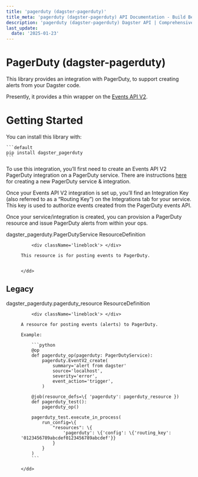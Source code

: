 ```yaml
---
title: 'pagerduty (dagster-pagerduty)'
title_meta: 'pagerduty (dagster-pagerduty) API Documentation - Build Better Data Pipelines | Python Reference Documentation for Dagster'
description: 'pagerduty (dagster-pagerduty) Dagster API | Comprehensive Python API documentation for Dagster, the data orchestration platform. Learn how to build, test, and maintain data pipelines with our detailed guides and examples.'
last_update:
  date: '2025-01-23'
---
```


<div class="section" id="pagerduty-dagster-pagerduty">


# PagerDuty (dagster-pagerduty)

This library provides an integration with PagerDuty, to support creating alerts from your Dagster
code.

Presently, it provides a thin wrapper on the [Events API V2](https://v2.developer.pagerduty.com/docs/events-api-v2).

</div>


<div class="section" id="getting-started">


# Getting Started

You can install this library with:

    ```default
    pip install dagster_pagerduty
    ```
To use this integration, you’ll first need to create an Events API V2 PagerDuty integration on a PagerDuty service. There are instructions
[here](https://support.pagerduty.com/docs/services-and-integrations#section-events-api-v2) for
creating a new PagerDuty service & integration.

Once your Events API V2 integration is set up, you’ll find an Integration Key (also referred to as a
“Routing Key”) on the Integrations tab for your service. This key is used to authorize events
created from the PagerDuty events API.

Once your service/integration is created, you can provision a PagerDuty resource and issue PagerDuty
alerts from within your ops.

<dl>
    <dt><Link id='dagster_pagerduty.PagerDutyService'>dagster_pagerduty.PagerDutyService ResourceDefinition</Link></dt>
    <dd>

        <div className='lineblock'> </div>

    This resource is for posting events to PagerDuty.


    </dd>

</dl>
<div class="section" id="legacy">

## Legacy

<dl>
    <dt><Link id='dagster_pagerduty.pagerduty_resource'>dagster_pagerduty.pagerduty_resource ResourceDefinition</Link></dt>
    <dd>

        <div className='lineblock'> </div>

    A resource for posting events (alerts) to PagerDuty.

    Example:

        ```python
        @op
        def pagerduty_op(pagerduty: PagerDutyService):
            pagerduty.EventV2_create(
                summary='alert from dagster'
                source='localhost',
                severity='error',
                event_action='trigger',
            )

        @job(resource_defs=\{ 'pagerduty': pagerduty_resource })
        def pagerduty_test():
            pagerduty_op()

        pagerduty_test.execute_in_process(
            run_config=\{
                "resources": \{
                    'pagerduty': \{'config': \{'routing_key': '0123456789abcdef0123456789abcdef'}}
                }
            }
        )
        ```

    </dd>

</dl>
</div></div>
